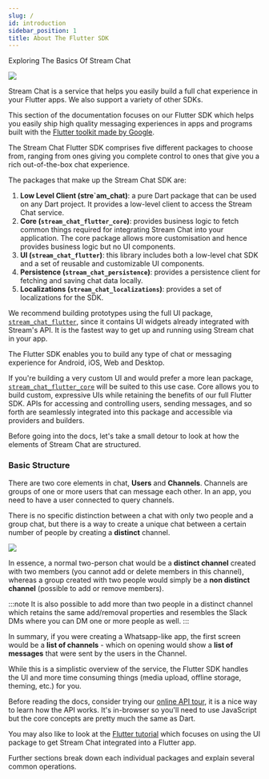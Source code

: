 ```yaml
---
slug: /
id: introduction
sidebar_position: 1
title: About The Flutter SDK
---
```

Exploring The Basics Of Stream Chat

![](../assets/sdk_title.png)

Stream Chat is a service that helps you easily build a full chat experience in your Flutter apps.
We also support a variety of other SDKs.

This section of the documentation focuses on our Flutter SDK which helps you easily
ship high quality messaging experiences in apps and programs built with the [Flutter toolkit
made by Google](https://flutter.dev).

The Stream Chat Flutter SDK comprises five different packages to choose from, ranging from ones
giving you complete control to ones that give you a rich out-of-the-box chat experience.

The packages that make up the Stream Chat SDK are:

1. <b>Low Level Client (stre`am_chat)</b>: a pure Dart package that can be used on any Dart project.
It provides a low-level client to access the Stream Chat service.
2. <b>Core (`stream_chat_flutter_core`)</b>: provides business logic to fetch common things required
for integrating Stream Chat into your application.
The core package allows more customisation and hence provides business logic but no UI components.
3. <b>UI (`stream_chat_flutter`)</b>: this library includes both a low-level chat SDK and a set of
reusable and customizable UI components.
4. <b>Persistence (`stream_chat_persistence`)</b>: provides a persistence client for fetching and
saving chat data locally.
5. <b>Localizations (`stream_chat_localizations`)</b>: provides a set of localizations for the SDK.

We recommend building prototypes using the full UI package, [`stream_chat_flutter`](https://pub.dev/packages/stream_chat_flutter),
since it contains UI widgets already integrated with Stream's API. It is the fastest way to get up
and running using Stream chat in your app.

The Flutter SDK enables you to build any type of chat or messaging experience for Android, iOS, Web
and Desktop.

If you're building a very custom UI and would prefer a more lean package,
[`stream_chat_flutter_core`](https://pub.dev/packages/stream_chat_flutter_core) will be suited to this
use case. Core allows you to build custom, expressive UIs while retaining the benefits of our full
Flutter SDK. APIs for accessing and controlling users, sending messages, and so forth are seamlessly integrated
into this package and accessible via providers and builders.

Before going into the docs, let's take a small detour to look at how the elements of Stream Chat are structured.

### Basic Structure

There are two core elements in chat, <b>Users</b> and <b>Channels</b>.
Channels are groups of one or more users that can message each other.
In an app, you need to have a user connected to query channels.

There is no specific distinction between a chat with only two people and a group chat,
but there is a way to create a unique chat between a certain number of people by creating a <b>distinct</b> channel.

![](../assets/chat_basics.png)

In essence, a normal two-person chat would be a <b>distinct channel</b> created with two members (you cannot add or delete members in this channel), whereas a group created with two people would simply be a <b>non distinct channel</b> (possible to add or remove members).

:::note
It is also possible to add more than two people in a distinct channel which retains the same add/removal properties and resembles the Slack DMs where you can DM one or more people as well.
:::

In summary, if you were creating a Whatsapp-like app, the first screen would be a <b>list of channels</b> - which on opening would show a <b>list of messages</b> that were sent by the users in the Channel.

While this is a simplistic overview of the service, the Flutter SDK handles the UI and more time consuming things (media upload, offline storage, theming, etc.) for you.

Before reading the docs, consider trying our [online API tour](https://getstream.io/chat/get_started/),
it is a nice way to learn how the API works.
It's in-browser so you'll need to use JavaScript but the core concepts are pretty much the same as Dart.

You may also like to look at the [Flutter tutorial](https://getstream.io/chat/flutter/tutorial/)
which focuses on using the UI package to get Stream Chat integrated into a Flutter app.

Further sections break down each individual packages and explain several common operations.